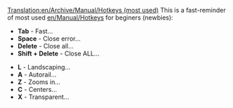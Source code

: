 [[Translation:en/Archive/Manual/Hotkeys (most used)]]
This is a fast-reminder of most used [[en/Manual/Hotkeys]] for beginers (newbies):

* '''Tab''' - Fast...
* '''Space''' -	Close error...
* '''Delete''' - Close all...
* '''Shift + Delete''' - Close ALL...

* '''L''' - Landscaping...
* '''A''' - Autorail...
* '''Z''' - Zooms in...
* '''C''' - Centers...
* '''X''' - Transparent...